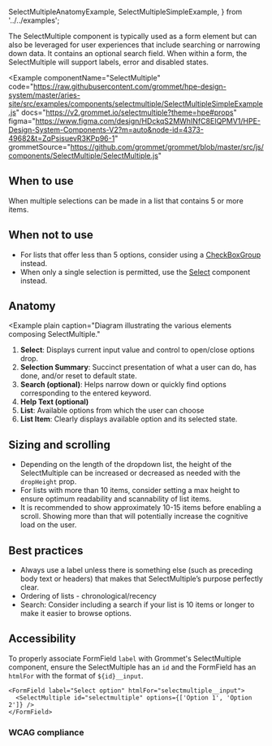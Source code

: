  SelectMultipleAnatomyExample,
  SelectMultipleSimpleExample,
} from '../../examples';

The SelectMultiple component is typically used as a form element but can also be leveraged for user experiences that include searching or narrowing down data. It contains an optional search field. When within a form, the SelectMultiple will support labels, error and disabled states.

<Example
  componentName="SelectMultiple"
  code="https://raw.githubusercontent.com/grommet/hpe-design-system/master/aries-site/src/examples/components/selectmultiple/SelectMultipleSimpleExample.js"
  docs="https://v2.grommet.io/selectmultiple?theme=hpe#props"
  figma="https://www.figma.com/design/HDckqS2MWhINfC8EIQPMV1/HPE-Design-System-Components-V2?m=auto&node-id=4373-49682&t=ZqPsisuevR3KPp96-1"
  grommetSource="https://github.com/grommet/grommet/blob/master/src/js/components/SelectMultiple/SelectMultiple.js"
>
  <SelectMultipleSimpleExample />
</Example>

## When to use

When multiple selections can be made in a list that contains 5 or more items.

## When not to use

- For lists that offer less than 5 options, consider using a [CheckBoxGroup](/components/checkboxgroup) instead.
- When only a single selection is permitted, use the [Select](/components/select) component instead.

## Anatomy

<Example
  plain
  caption="Diagram illustrating the various elements composing SelectMultiple."
>
  <SelectMultipleAnatomyExample />
</Example>

1. **Select**: Displays current input value and control to open/close options drop.
1. **Selection Summary**: Succinct presentation of what a user can do, has done, and/or reset to default state.
1. **Search (optional)**: Helps narrow down or quickly find options corresponding to the entered keyword.
1. **Help Text (optional)**
1. **List**: Available options from which the user can choose
1. **List Item**: Clearly displays available option and its selected state.

## Sizing and scrolling

- Depending on the length of the dropdown list, the height of the SelectMultiple can be increased or decreased as needed with the `dropHeight` prop.
- For lists with more than 10 items, consider setting a max height to ensure optimum readability and scannability of list items.
- It is recommended to show approximately 10-15 items before enabling a scroll. Showing more than that will potentially increase the cognitive load on the user.

## Best practices

- Always use a label unless there is something else (such as preceding body text or headers) that makes that SelectMultiple’s purpose perfectly clear.
- Ordering of lists - chronological/recency
- Search: Consider including a search if your list is 10 items or longer to make it easier to browse options.

## Accessibility

To properly associate FormField `label` with Grommet's SelectMultiple component, ensure the SelectMultiple has an `id` and the FormField has an `htmlFor` with the format of `${id}__input`.

```
<FormField label="Select option" htmlFor="selectmultiple__input">
  <SelectMultiple id="selectmultiple" options={['Option 1', 'Option 2']} />
</FormField>
```

### WCAG compliance

<AccessibilitySection title="selectmultiple" />
